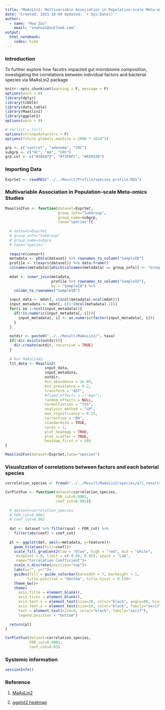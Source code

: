 ---
title: "MaAsLin2: Multivariable Association in Population-scale Meta-omics Studies"
date: "Created: 2021-10-09 Updated: `r Sys.Date()`"
author: 
  - name: "Hua Zou"
    email: "zouhua1@outlook.com"
output: 
  html_notebook:
    codes: hide
---

### Introduction

To further explore how facotrs impacted gut microbiome composition, investigating the correlations between individual factors and bacterial species via MaAsLin2 package

```{r setup, include=FALSE}
knitr::opts_chunk$set(warning = F, message = F)
options(warn = 0)
library(dplyr)
library(tibble)
library(data.table)
library(Maaslin2)
library(ggplot2)
options(warn = 0)

# rm(list = ls())
options(stringsAsFactors = F)
options(future.globals.maxSize = 1000 * 1024^2)

grp <- c("control", "adenoma", "CRC")
subgrp <- c("HC", "AA", "CRC")
grp.col <- c("#568875", "#73FAFC", "#EE853D")
```


### Importing Data 
```{r}
ExprSet <- readRDS("../../Result/Profile/species_profile.RDS")
```


### Multivariable Association in Population-scale Meta-omics Studies
```{r}
Maaslin2Fun <- function(dataset=ExprSet,
                        group_info="SubGroup",
                        group_name=subgrp,
                        taxa="species"){
  
  # dataset=ExprSet
  # group_info="SubGroup"
  # group_name=subgrp
  # taxa="species"
  
  require(convert)
  metadata <- pData(dataset) %>% rownames_to_column("SampleID")
  profile <- t(exprs(dataset)) %>% data.frame()
  colnames(metadata)[which(colnames(metadata) == group_info)] <- "Group"
  
  mdat <- inner_join(metadata,
                     profile %>% rownames_to_column("SampleID"),
                     by = "SampleID") %>%
    column_to_rownames("SampleID")
  
  input_data <- mdat[, c(ncol(metadata):ncol(mdat))] 
  input_metadata <- mdat[, c(1:(ncol(metadata)-1))]
  for(i in 1:ncol(input_metadata)){
    if(!is.numeric(input_metadata[, i])){
      input_metadata[, i] <- as.numeric(factor(input_metadata[, i]))
    }
  }
  
  outdir <- paste0("../../Result/MaAsLin2/", taxa)
  if(!dir.exists(outdir)){
    dir.create(outdir, recursive = TRUE)
  }
  
  # Run MaAsLine2
  fit_data <- Maaslin2(
                  input_data, 
                  input_metadata, 
                  outdir,
                  min_abundance = 1e-05,
                  min_prevalence = 0.2,    
                  transform = "AST",
                  #fixed_effects = c("Age"),
                  random_effects = NULL,
                  normalization = "TSS",
                  analysis_method = "LM",
                  max_significance = 0.25,
                  correction = "BH",
                  standardize = TRUE,
                  cores = 1,
                  plot_heatmap = TRUE,
                  plot_scatter = TRUE, 
                  heatmap_first_n = 50)
}

Maaslin2Fun(dataset=ExprSet,taxa="species")
```


### Visualization of correlations between factors and each baterial species
```{r, fig.height=10, fig.width=6}
correlation_species <- fread("../../Result/MaAsLin2/species/all_results.tsv")

CorPlotFun <- function(dataset=correlation_species,
                       FDR_cut=0.0001,
                       coef_cut=0.002){
  
  # dataset=correlation_species
  # FDR_cut=0.0001
  # coef_cut=0.002
  
  dat <- dataset %>% filter(qval < FDR_cut) %>%
    filter(abs(coef) > coef_cut)
  
  pl <- ggplot(dat, aes(x=metadata, y=feature))+
    geom_tile(aes(fill=coef))+
    scale_fill_gradient2(low = "blue", high = "red", mid = "white", 
     midpoint = 0, limit = c(-0.05, 0.05), space = "Lab", 
     name="Correlation Coefficient")+
    scale_x_discrete(position="top")+
    labs(x="", y="")+
    guides(fill = guide_colorbar(barwidth = 7, barheight = 1,
          title.position = "bottom", title.hjust = 0.5))+ 
    theme_bw()+
    theme(
      axis.title = element_blank(),
      axis.ticks = element_blank(),
      axis.text.x = element_text(size=10, color="black", angle=90, hjust=0),
      axis.text.y = element_text(size=10, color="black", family="serif", face="italic"),
      text = element_text(size=8, color="black", family="serif"),
      legend.position = "bottom")
  
  return(pl)
}

CorPlotFun(dataset=correlation_species,
           FDR_cut=0.0001,
           coef_cut=0.01)
```


### Systemic information
```{r}
sessionInfo()
```


### Reference 

1. [MaAsLin2](https://huttenhower.sph.harvard.edu/maaslin)

2. [ggplot2 heatmap](http://sthda.com/english/wiki/ggplot2-quick-correlation-matrix-heatmap-r-software-and-data-visualization)
